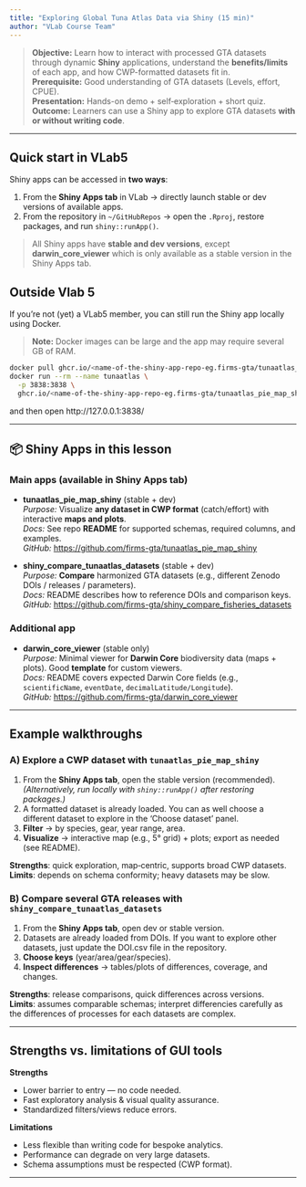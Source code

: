 ```yaml
---
title: "Exploring Global Tuna Atlas Data via Shiny (15 min)"
author: "VLab Course Team"
---
```


> **Objective:** Learn how to interact with processed GTA datasets through dynamic **Shiny** applications, understand the **benefits/limits** of each app, and how CWP-formatted datasets fit in.  
> **Prerequisite:** Good understanding of GTA datasets (Levels, effort, CPUE).  
> **Presentation:** Hands-on demo + self‑exploration + short quiz.  
> **Outcome:** Learners can use a Shiny app to explore GTA datasets **with or without writing code**.  

---

## Quick start in VLab5

Shiny apps can be accessed in **two ways**:

1. From the **Shiny Apps tab** in VLab → directly launch stable or dev versions of available apps.
2. From the repository in `~/GitHubRepos` → open the `.Rproj`, restore packages, and run `shiny::runApp()`.

> All Shiny apps have **stable and dev versions**, except **darwin_core_viewer** which is only available as a stable version in the Shiny Apps tab.

## Outside Vlab 5

If you’re not (yet) a VLab5 member, you can still run the Shiny app locally using Docker.

> **Note:** Docker images can be large and the app may require several GB of RAM.

```bash
docker pull ghcr.io/<name-of-the-shiny-app-repo-eg.firms-gta/tunaatlas_pie_map_shiny> #(first time only)
docker run --rm --name tunaatlas \
  -p 3838:3838 \
  ghcr.io/<name-of-the-shiny-app-repo-eg.firms-gta/tunaatlas_pie_map_shiny>

```

and then open http://127.0.0.1:3838/

---

## 📦 Shiny Apps in this lesson

### Main apps (available in Shiny Apps tab)
- **tunaatlas_pie_map_shiny** (stable + dev)  
  *Purpose:* Visualize **any dataset in CWP format** (catch/effort) with interactive **maps and plots**.  
  *Docs:* See repo **README** for supported schemas, required columns, and examples.  
  *GitHub:* <https://github.com/firms-gta/tunaatlas_pie_map_shiny>

- **shiny_compare_tunaatlas_datasets** (stable + dev)  
  *Purpose:* **Compare** harmonized GTA datasets (e.g., different Zenodo DOIs / releases / parameters).  
  *Docs:* README describes how to reference DOIs and comparison keys.  
  *GitHub:* <https://github.com/firms-gta/shiny_compare_fisheries_datasets>

### Additional app
- **darwin_core_viewer** (stable only)  
  *Purpose:* Minimal viewer for **Darwin Core** biodiversity data (maps + plots). Good **template** for custom viewers.  
  *Docs:* README covers expected Darwin Core fields (e.g., `scientificName`, `eventDate`, `decimalLatitude/Longitude`).  
  *GitHub:* <https://github.com/firms-gta/darwin_core_viewer>

---

## Example walkthroughs

### A) Explore a CWP dataset with `tunaatlas_pie_map_shiny`
1. From the **Shiny Apps tab**, open the stable version (recommended).  
   *(Alternatively, run locally with `shiny::runApp()` after restoring packages.)*  
2. A formatted dataset is already loaded. You can as well choose a different dataset to explore in the 'Choose dataset' panel.
3. **Filter** → by species, gear, year range, area.  
4. **Visualize** → interactive map (e.g., 5° grid) + plots; export as needed (see README).

**Strengths**: quick exploration, map‑centric, supports broad CWP datasets.  
**Limits**: depends on schema conformity; heavy datasets may be slow.

### B) Compare several GTA releases with `shiny_compare_tunaatlas_datasets`
1. From the **Shiny Apps tab**, open dev or stable version.  
2. Datasets are already loaded from DOIs. If you want to explore other datasets, just update the DOI.csv file in the repository.  
3. **Choose keys** (year/area/gear/species).  
4. **Inspect differences** → tables/plots of differences, coverage, and changes.  

**Strengths**: release comparisons, quick differences across versions.  
**Limits**: assumes comparable schemas; interpret differencies carefully as the differences of processes for each datasets are complex.

---

## Strengths vs. limitations of GUI tools
**Strengths**

- Lower barrier to entry — no code needed.  
- Fast exploratory analysis & visual quality assurance.  
- Standardized filters/views reduce errors.

**Limitations**

- Less flexible than writing code for bespoke analytics.  
- Performance can degrade on very large datasets.  
- Schema assumptions must be respected (CWP format).

<!-- --- -->

<!-- ## Optional: Where CWP fits -->
<!-- - **CWP standards** (species, gear, area) are the **backbone** of harmonization.   -->
<!-- - Shiny apps expect datasets that follow these codes; otherwise mapping fails or fields won’t populate.   -->
<!-- - If you need a refresher, see Lesson **3.1** (standards & FAIR) or Module 1. -->

---

<!-- ## Bonus: What is ShinyProxy? -->
<!-- A container‑based platform for **hosting Shiny apps** at scale (auth, routing, resource control). The GTA apps can be served through ShinyProxy.   -->
<!-- > Coordinate with your platform admin (e.g., **Julien Barde**) for deployment specifics (images, memory, user mapping).   -->
<!-- > See each repo’s **README** for containerization notes or Dockerfiles. -->

<!-- 📌 There is also a **Shiny App Deployment Guide**, but this will be covered in a **separate bonus lesson**. -->

<!-- --- -->

<!-- ## Mini Task + Quick Quiz -->
<!-- **Task (5–10 min)**   -->
<!-- - Launch `tunaatlas_pie_map_shiny` from the Shiny Apps tab, load a CWP catch dataset, filter for one species (e.g., `SKJ`) and 2015–2020, and export a plot. -->

<!-- **Quiz (2 items)**   -->
<!-- 1) Which constraint is **most** crucial for these apps to work?   -->
<!-- - A) File naming   -->
<!-- - B) CWP schema conformity ✅   -->
<!-- - C) Folder depth   -->

<!-- 2) `shiny_compare_tunaatlas_datasets` is mainly used to…   -->
<!-- - A) Edit raw CSVs   -->
<!-- - B) Compare DOI releases ✅   -->
<!-- - C) Generate CPUE -->

